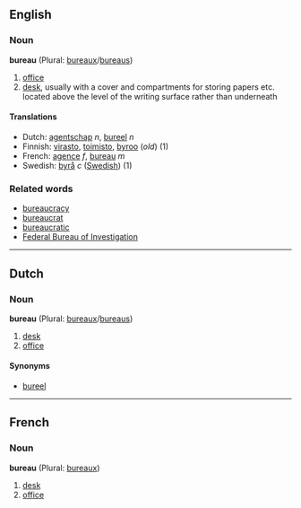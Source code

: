 ==English==
===Noun===
'''bureau''' (Plural: [[bureaux]]/[[bureaus]])

# [[office]]
# [[desk]], usually with a cover and compartments for storing papers etc. located above the level of the writing surface rather than underneath

====Translations====
*Dutch: [[agentschap]] ''n'', [[bureel]] ''n''
*Finnish: [[virasto]], [[toimisto]], [[byroo]] (''old'') (1)
*French: [[agence]] ''f'', [[bureau]] ''m''
*Swedish: [[byrå]] ''c'' ([[:sv:byrå|Swedish]]) (1)

===Related words===
*[[bureaucracy]]
*[[bureaucrat]]
*[[bureaucratic]]
*[[Federal Bureau of Investigation]]

----

==Dutch==
===Noun===
'''bureau''' (Plural: [[bureaux]]/[[bureaus]])

# [[desk]]
# [[office]]

====Synonyms====
*[[bureel]]

----
==French==
===Noun===
'''bureau''' (Plural: [[bureaux]])

# [[desk]]
# [[office]]